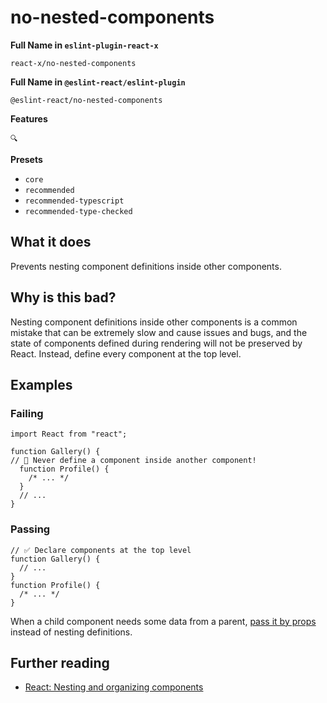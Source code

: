 # no-nested-components

**Full Name in `eslint-plugin-react-x`**

```plain copy
react-x/no-nested-components
```

**Full Name in `@eslint-react/eslint-plugin`**

```plain copy
@eslint-react/no-nested-components
```

**Features**

`🔍`

**Presets**

- `core`
- `recommended`
- `recommended-typescript`
- `recommended-type-checked`

## What it does

Prevents nesting component definitions inside other components.

## Why is this bad?

Nesting component definitions inside other components is a common mistake that can be extremely slow and cause issues and bugs, and the state of components defined during rendering will not be preserved by React. Instead, define every component at the top level.

## Examples

### Failing

```tsx
import React from "react";

function Gallery() {
// 🔴 Never define a component inside another component!
  function Profile() {
    /* ... */
  }
  // ...
}
```

### Passing

```tsx
// ✅ Declare components at the top level
function Gallery() {
  // ...
}
function Profile() {
  /* ... */
}
```

When a child component needs some data from a parent, [pass it by props](https://react.dev/learn/passing-props-to-a-component) instead of nesting definitions.

## Further reading

- [React: Nesting and organizing components](https://react.dev/learn/your-first-component#nesting-and-organizing-components)
